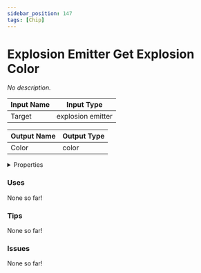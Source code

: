 ```yaml
---
sidebar_position: 147
tags: [Chip]
---
```


# Explosion Emitter Get Explosion Color

*No description.*




<EsbSvg />

| Input Name | Input Type |
|-----------|-----------|
| Target | explosion emitter |

| Output Name | Output Type |
|-----------|-----------|
| Color | color |


<details>
  <summary>Properties</summary>
  <div>
    <div>
    <table>
      <thead>
        <tr>
          <th>Is beta required?</th>
          <th>❌</th>
        </tr>
        <tr>
          <th>Is this chip a trolling risk?</th>
          <th>❌</th>
        </tr>
        <tr>
          <th>Chip UUID</th>
          <th>6039d63b-f484-4436-bb7c-ea58529ed4ec</th>
        </tr>
      </thead>
    </table>
    </div>
  </div>
</details>

### Uses

None so far!

### Tips

None so far!

### Issues

None so far!